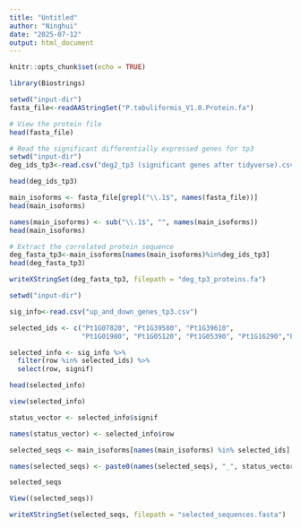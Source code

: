 ---
title: "Untitled"
author: "Ninghui"
date: "2025-07-12"
output: html_document
---

```{r setup, include=FALSE}
knitr::opts_chunk$set(echo = TRUE)
```

```{r}
library(Biostrings)
```

```{r}
setwd("input-dir")
fasta_file<-readAAStringSet("P.tabuliformis_V1.0.Protein.fa")
```

```{r}
# View the protein file
head(fasta_file)
```
```{r}
# Read the significant differentially expressed genes for tp3
setwd("input-dir")
deg_ids_tp3<-read.csv("deg2_tp3 (significant genes after tidyverse).csv")$row
```

```{r}
head(deg_ids_tp3)
```

```{r}
main_isoforms <- fasta_file[grepl("\\.1$", names(fasta_file))]
head(main_isoforms)
```
```{r}
names(main_isoforms) <- sub("\\.1$", "", names(main_isoforms))
head(main_isoforms)
```

```{r}
# Extract the correlated protein sequence 
deg_fasta_tp3<-main_isoforms[names(main_isoforms)%in%deg_ids_tp3]
head(deg_fasta_tp3)
```

```{r}
writeXStringSet(deg_fasta_tp3, filepath = "deg_tp3_proteins.fa")
```

```{r}
setwd("input-dir")
```

```{r}
sig_info<-read.csv("up_and_down_genes_tp3.csv")
```

```{r}
selected_ids <- c("Pt1G07820", "Pt1G39580", "Pt1G39610", 
                  "Pt1G01980", "Pt1G05120", "Pt1G05390", "Pt1G16290","Pt1G17840","Pt1G22500","Pt1G22740","Pt1G27830","Pt1G36850","Pt1G40610","Pt1G49790","Pt1G62270","Pt1G63370","Pt1G73520")
```



```{r}
selected_info <- sig_info %>%
  filter(row %in% selected_ids) %>%
  select(row, signif)  
```

```{r}
head(selected_info)
```

```{r}
view(selected_info)
```

```{r}
status_vector <- selected_info$signif
```

```{r}
names(status_vector) <- selected_info$row
```

```{r}
selected_seqs <- main_isoforms[names(main_isoforms) %in% selected_ids]
```

```{r}
names(selected_seqs) <- paste0(names(selected_seqs), "_", status_vector[names(selected_seqs)])
```

```{r}
selected_seqs
```
```{r}
View((selected_seqs))
```

```{r}
writeXStringSet(selected_seqs, filepath = "selected_sequences.fasta")
```

